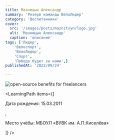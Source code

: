 ```yaml
---
title: Мазницын Александр
summary: 'Резерв команды ВелоЛидер'
category: 'Воспитанники'
cover:
  src: '/images/posts/maznitsyn/logo.jpg'
  alt: 'Мазницын Александр'
  caption: 'описание'
tags: ['Лидер',
    'Велоспорт',
    'ВелоЛидер',
    'Спорт',
    'Победа будет за нами',]
publishedAt: '2022/09/24'

---
```

<CardLeaders>
<Image
  src="/images/posts/maznitsyn/logo.jpg"
  alt="open-source benefits for freelancers"
/>

<LearningPath
  items={[
    <p>Дата рождения: 15.03.2011</p>,
    <p>Место учёбы: МБОУЛ «ВУВК им. А.П.Киселёва»</p>
  ]}
/>
</CardLeaders>